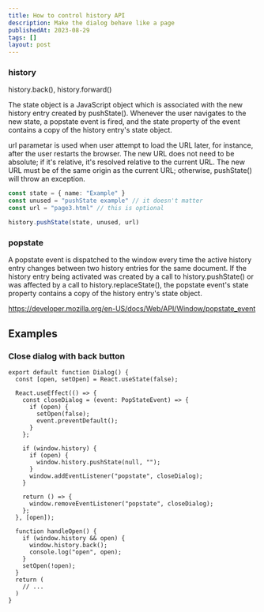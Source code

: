 ```yaml
---
title: How to control history API
description: Make the dialog behave like a page
publishedAt: 2023-08-29
tags: []
layout: post
---
```


### history

history.back(), history.forward()

The state object is a JavaScript object which is associated with the new history entry created by pushState(). Whenever the user navigates to the new state, a popstate event is fired, and the state property of the event contains a copy of the history entry's state object.

url parametar is used when user attempt to load the URL later, for instance, after the user restarts the browser. The new URL does not need to be absolute; if it's relative, it's resolved relative to the current URL. The new URL must be of the same origin as the current URL; otherwise, pushState() will throw an exception.

```ts
const state = { name: "Example" }
const unused = "pushState example" // it doesn't matter
const url = "page3.html" // this is optional

history.pushState(state, unused, url)
```

### popstate

A popstate event is dispatched to the window every time the active history entry changes between two history entries for the same document. If the history entry being activated was created by a call to history.pushState() or was affected by a call to history.replaceState(), the popstate event's state property contains a copy of the history entry's state object.

https://developer.mozilla.org/en-US/docs/Web/API/Window/popstate_event

## Examples

### Close dialog with back button

```tsx showLineNumbers
export default function Dialog() {
  const [open, setOpen] = React.useState(false);

  React.useEffect(() => {
    const closeDialog = (event: PopStateEvent) => {
      if (open) {
        setOpen(false);
        event.preventDefault();
      }
    };

    if (window.history) {
      if (open) {
        window.history.pushState(null, "");
      }
      window.addEventListener("popstate", closeDialog);
    }

    return () => {
      window.removeEventListener("popstate", closeDialog);
    };
  }, [open]);

  function handleOpen() {
    if (window.history && open) {
      window.history.back();
      console.log("open", open);
    }
    setOpen(!open);
  }
  return (
    // ...
  )
}
```
